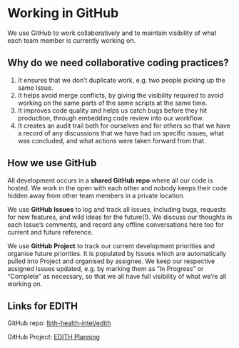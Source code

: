 # Working in GitHub

We use GitHub to work collaboratively and to maintain visibility of what each team member is currently working on. 

## Why do we need collaborative coding practices?

1. It ensures that we don't duplicate work, e.g. two people picking up the same Issue.
2. It helps avoid merge conflicts, by giving the visibility required to avoid working on the same parts of the same scripts at the same time.
3. It improves code quality and helps us catch bugs before they hit production, through embedding code review into our workflow.
4. It creates an audit trail both for ourselves and for others so that we have a record of any discussions that we have had on specific issues, what was concluded, and what actions were taken forward from that.

## How we use GitHub
All development occurs in a **shared GitHub repo** where all our code is hosted. We work in the open with each other and nobody keeps their code hidden away from other team members in a private location.

We use **GitHub Issues** to log and track all issues, including bugs, requests for new features, and wild ideas for the future(!). We discuss our thoughts in each Issue's comments, and record any offline conversations here too for current and future reference.

We use **GitHub Project** to track our current development priorities and organise future priorities. It is populated by Issues which are automatically pulled into Project and organised by assignee. We keep our respective assigned Issues updated, e.g. by marking them as "In Progress" or "Complete" as necessary, so that we all have full visibility of what we're all working on.



## Links for EDITH
GitHub repo: [lbth-health-intel/edith](https://github.com/lbth-health-intel/edith)

GitHub Project: [EDITH Planning](https://github.com/orgs/lbth-health-intel/projects/1)
